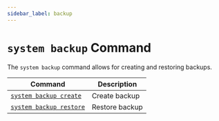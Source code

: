 ```yaml
---
sidebar_label: backup
---
```


# `system backup` Command

The `system backup` command allows for creating and restoring backups.

| Command                                  | Description    |
| ---------------------------------------- | -------------- |
| [`system backup create`](./create.mdx)   | Create backup  |
| [`system backup restore`](./restore.mdx) | Restore backup |
